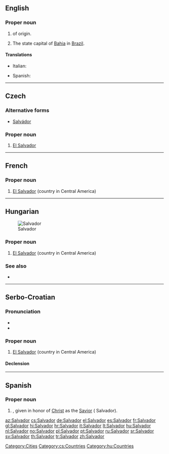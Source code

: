 {{also|salvador}}
==English==

===Proper noun===
{{en-proper noun}}

# {{given name|male|from=Spanish|}} of {{etyl|es}} origin.
# The state capital of [[Bahia]] in [[Brazil]].

====Translations====
{{trans-top|male given name}}
* Italian: {{t+|it|Salvatore}}
{{trans-mid}}
* Spanish: {{t+|es|Salvador}}
{{trans-bottom}}

[[Category:Cities]]

----

==Czech==

===Alternative forms===
* [[Salvádor]]

===Proper noun===
{{cs-proper noun|g=m}}

# [[El Salvador]]

[[Category:cs:Countries]]

----

==French==
{{wikipedia|lang=fr}}

===Proper noun===
{{fr-proper noun}}

# [[El Salvador]] (country in Central America)

----

==Hungarian==
[[Image:LocationElSalvador.png|thumb|Salvador]]

===Proper noun===
{{hu-proper noun}}

# [[El Salvador]] (country in Central America)

===See also===
* {{pedialite|lang=hu}}

[[Category:hu:Countries]]

----

==Serbo-Croatian==

===Pronunciation===
* {{IPA|/sǎlʋaːdor/|lang=sh}}
* {{hyphenation|Sal|va|dor}}

===Proper noun===
{{sh-proper noun|g=m|head=Sàlvādor|r|Салвадор|Са̀лва̄дор}}

# [[El Salvador]] (country in Central America)

====Declension====
{{sh-decl-noun-unc
|Salvador
|Salvadora
|Salvadoru
|Salvador
|Salvadore
|Salvadoru
|Salvadorom
}}

----

==Spanish==

===Proper noun===
{{es-proper noun|m}}

# {{given name|male|lang=es}}, given in honor of [[Christ]] as the [[Savior]] ( Salvador).

[[az:Salvador]]
[[cs:Salvador]]
[[de:Salvador]]
[[el:Salvador]]
[[es:Salvador]]
[[fr:Salvador]]
[[gl:Salvador]]
[[hi:Salvador]]
[[hr:Salvador]]
[[it:Salvador]]
[[lt:Salvador]]
[[hu:Salvador]]
[[nl:Salvador]]
[[no:Salvador]]
[[pl:Salvador]]
[[pt:Salvador]]
[[ru:Salvador]]
[[sr:Salvador]]
[[sv:Salvador]]
[[th:Salvador]]
[[tr:Salvador]]
[[zh:Salvador]]